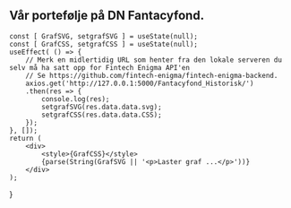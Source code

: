 ## Vår portefølje på DN Fantacyfond. 


    const [ GrafSVG, setgrafSVG ] = useState(null);
    const [ GrafCSS, setgrafCSS ] = useState(null);
    useEffect( () => {
        // Merk en midlertidig URL som henter fra den lokale serveren du selv må ha satt opp for Fintech Enigma API'en
        // Se https://github.com/fintech-enigma/fintech-enigma-backend.
        axios.get('http://127.0.0.1:5000/Fantacyfond_Historisk/')
        .then(res => {
            console.log(res);
            setgrafSVG(res.data.data.svg);
            setgrafCSS(res.data.data.CSS);
        });
    }, []);
    return (
        <div>
            <style>{GrafCSS}</style>
            {parse(String(GrafSVG || '<p>Laster graf ...</p>'))}
        </div>  
    );
}

<Graf></Graf>